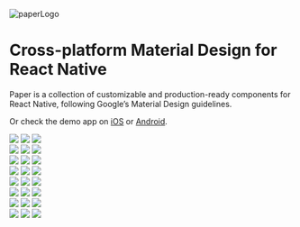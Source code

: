 ![paperLogo](../../static/images/sidebar-logo.svg)

# Cross-platform Material Design for React Native


Paper is a collection of customizable and production-ready components for React Native, following Google’s Material Design guidelines.

<GetStartedButtons />

Or check the demo app on [iOS](https://apps.apple.com/app/react-native-paper/id1548934513) or [Android](https://play.google.com/store/apps/details?id=com.callstack.reactnativepaperexample).

 <BannerExample />

<div class="gallery gallery-light">
  <img src="./gallery/button.png" />
  <img src="./gallery/input.png" />
  <img src="./gallery/card.png" />
</div>

<div class="gallery gallery-light">
  <img src="./gallery/searchbar.png" />
  <img src="./gallery/appbar.png" />
  <img src="./gallery/snackbar.png" />
</div>

<div class="gallery gallery-light">
  <img src="./gallery/chip.png" />
  <img src="./gallery/list.png" />
  <img src="./gallery/list-accordion.png" />
</div>

<div class="gallery gallery-light">
  <img src="./gallery/typography.png" />
  <img src="./gallery/bottom-navigation.png" />
  <img src="./gallery/fab.png" />
</div>

<div class="gallery gallery-dark">
  <img src="./gallery/button-dark.png" />
  <img src="./gallery/input-dark.png" />
  <img src="./gallery/card-dark.png" />
</div>

<div class="gallery gallery-dark">
  <img src="./gallery/searchbar-dark.png" />
  <img src="./gallery/appbar-dark.png" />
  <img src="./gallery/snackbar-dark.png" />
</div>

<div class="gallery gallery-dark">
  <img src="./gallery/chip-dark.png" />
  <img src="./gallery/list-dark.png" />
  <img src="./gallery/list-accordion-dark.png" />
</div>

<div class="gallery gallery-dark">
  <img src="./gallery/typography-dark.png" />
  <img src="./gallery/bottom-navigation-dark.png" />
  <img src="./gallery/fab-dark.png" />
</div>
